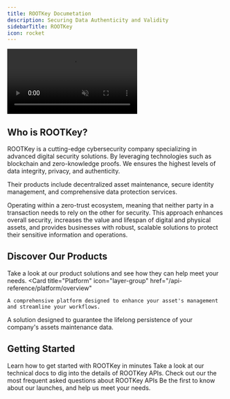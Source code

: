 ```yaml
---
title: ROOTKey Documetation
description: Securing Data Authenticity and Validity
sidebarTitle: ROOTKey
icon: rocket
---
```


<video
  autoPlay
  muted
  loop
  playsInline
  className="w-full aspect-video hidden dark:block"
  src="https://www.media.notcybersec.com/docs/Main.mp4"
/>
<video
  autoPlay
  muted
  loop
  playsInline
  className="w-full aspect-video block dark:hidden"
  src="https://www.media.notcybersec.com/docs/MainWhite.mp4"
/>

## Who is ROOTKey?
ROOTKey is a cutting-edge cybersecurity company specializing in advanced digital security solutions. By leveraging technologies such as blockchain and zero-knowledge proofs. We ensures the highest levels of data integrity, privacy, and authenticity. 

Their products include decentralized asset maintenance, secure identity management, and comprehensive data protection services.

Operating within a zero-trust ecosystem, meaning that neither party in a transaction needs to rely on the other for security. This approach enhances overall security, increases the value and lifespan of digital and physical assets, and provides businesses with robust, scalable solutions to protect their sensitive information and operations.
## Discover Our Products
Take a look at our product solutions and see how they can help meet your needs.
<CardGroup cols={2}>
  <Card
    title="Platform"
    icon="layer-group"
    href="/api-reference/platform/overview"
  >
    A comprehensive platform designed to enhance your asset's management and streamline your workflows. 
  </Card>
  <Card
    title="DAMC"
    icon="wind-turbine"
    href="/api-reference/damc/overview"
  >
    A solution designed to guarantee the lifelong persistence of your company's assets maintenance data.
  </Card>
</CardGroup>

## Getting Started

<CardGroup cols={2}>
  <Card
    title="Quickstart"
    icon="play"
    href="/pages/overview"
  >
    Learn how to get started with ROOTKey in minutes
  </Card>
  <Card
    title="API References"
    icon="book-open-cover"
    href="/api-reference/overview"
  >
    Take a look at our technical docs to dig into the details of ROOTKey APIs.
  </Card>
  <Card
    title="FAQ"
    icon="Map"
    target="_blank"
    href="https://rootkey.ai/faq"
  >
    Check out our the most frequent asked questions about ROOTKey APIs
  </Card>
  <Card
    title="Join Our Comunity"
    icon="whatsapp"
    target="_blank"
    href="https://chat.whatsapp.com/IHM2Grue6sW4Wb6S8OLFNb"
  >
    Be the first to know about our launches, and help us meet your needs. 
  </Card>
</CardGroup>
